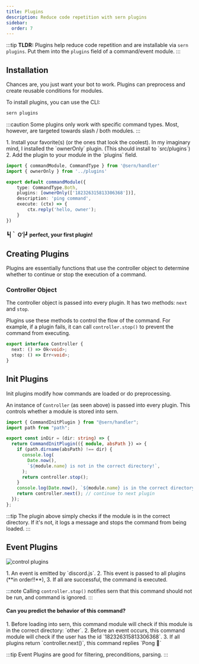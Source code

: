 ```yaml
---
title: Plugins
description: Reduce code repetition with sern plugins
sidebar:
  order: 7
---
```


:::tip
**TLDR:** Plugins help reduce code repetition and are installable via `sern plugins`. Put them into the `plugins` field of a command/event module.
:::

## Installation

Chances are, you just want your bot to work. Plugins can preprocess and create reusable conditions for modules.

To install plugins, you can use the CLI:

```sh
sern plugins
```

:::caution
Some plugins only work with specific command types. Most, however, are targeted towards slash / both modules.
:::


<Steps>
1. Install your favorite(s) (or the ones that look the coolest). In my imaginary mind, I installed the `ownerOnly` plugin. (This should install to `src/plugins`)
2. Add the plugin to your module in the `plugins` field.
</Steps>

```ts title="src/commands/ping.ts" {6}
import { commandModule, CommandType } from '@sern/handler'
import { ownerOnly } from '../plugins'

export default commandModule({
    type: CommandType.Both,
    plugins: [ownerOnly(['182326315813306368'])],
    description: 'ping command',
    execute: (ctx) => {
        ctx.reply('hello, owner');
    }
})
```

#### ┗|｀ O′|┛ perfect, your first plugin!

## Creating Plugins

Plugins are essentially functions that use the controller object to determine whether to continue or stop the execution of a command.

### Controller Object

The controller object is passed into every plugin. It has two methods: `next` and `stop`.

Plugins use these methods to control the flow of the command. For example, if a plugin fails, it can call `controller.stop()` to prevent the command from executing.

```ts
export interface Controller {
  next: () => Ok<void>;
  stop: () => Err<void>;
}
```

## Init Plugins

Init plugins modify how commands are loaded or do preprocessing.

An instance of `Controller` (as seen above) is passed into every plugin. This controls whether a module is stored into sern.

```ts title="src/plugins/inDir.ts" {11} {14}
import { CommandInitPlugin } from "@sern/handler";
import path from "path";

export const inDir = (dir: string) => {
  return CommandInitPlugin(({ module, absPath }) => {
    if (path.dirname(absPath) !== dir) {
      console.log(
        Date.now(),
        `${module.name} is not in the correct directory!`,
      );
      return controller.stop();
    }
    console.log(Date.now(), `${module.name} is in the correct directory!`);
    return controller.next(); // continue to next plugin
  });
};
```

:::tip
The plugin above simply checks if the module is in the correct directory. If it's not, it logs a message and stops the command from being loaded.
:::

## Event Plugins

![control plugins](~/assets/docs/event-plugins.png)

<Steps>
1. An event is emitted by `discord.js`.
2. This event is passed to all plugins (**in order!!**),
3. If all are successful, the command is executed.
</Steps>

:::note
Calling `controller.stop()` notifies sern that this command should not be run, and command is ignored.
:::

#### Can you predict the behavior of this command?

<Steps>
1. Before loading into sern, this command module will check if this module is in the correct directory: `other`.
2. Before an event occurs, this command module will check if the user has the id `182326315813306368`.
3. If all plugins return `controller.next()`, this command replies `Pong 🏓`
</Steps>

:::tip
Event Plugins are good for filtering, preconditions, parsing.
:::
